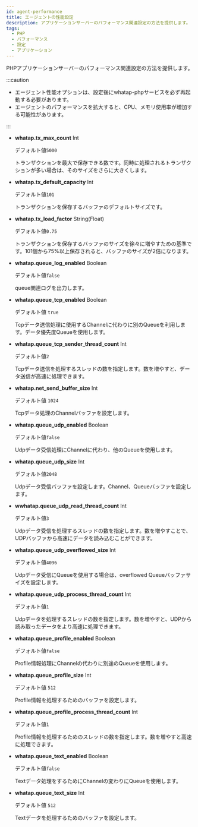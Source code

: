 ```yaml
---
id: agent-performance
title: エージェントの性能設定
description: アプリケーションサーバーのパフォーマンス関連設定の方法を提供します。
tags:
  - PHP
  - パフォーマンス
  - 設定
  - アプリケーション
---
```


PHPアプリケーションサーバーのパフォーマンス関連設定の方法を提供します。

:::caution

-   エージェント性能オプションは、設定後にwhatap-phpサービスを必ず再起動する必要があります。
-   エージェントのパフォーマンスを拡大すると、CPU、メモリ使用率が増加する可能性があります。

:::

-   **whatap.tx_max_count** <span class='type'>Int</span>

    デフォルト値`5000`

    トランザクションを最大で保存できる数です。同時に処理されるトランザクションが多い場合は、そのサイズをさらに大きくします。

-   **whatap.tx_default_capacity** <span class='type'>Int</span>

    デフォルト値`101`

    トランザクションを保存するバッファのデフォルトサイズです。

-   **whatap.tx_load_factor** <span class='type'>String(Float)</span>

    デフォルト値`0.75`

    トランザクションを保存するバッファのサイズを徐々に増やすための基準です。101個から75%以上保存されると、バッファのサイズが2倍になります。

-   **whatap.queue_log_enabled** <span class='type'>Boolean</span>

    デフォルト値`false`

    queue関連ログを出力します。

-   **whatap.queue_tcp_enabled** <span class='type'>Boolean</span>

    デフォルト値 `true`

    Tcpデータ送信処理に使用するChannelに代わりに別のQueueを利用します。データ優先度Queueを使用します。

-   **whatap.queue_tcp_sender_thread_count** <span class='type'>Int</span>

    デフォルト値`2`

    Tcpデータ送信を処理するスレッドの数を指定します。数を増やすと、データ送信が高速に処理できます。

-   **whatap.net_send_buffer_size** <span class='type'>Int</span>

    デフォルト値 `1024`

    Tcpデータ処理のChannelバッファを設定します。

-   **whatap.queue_udp_enabled** <span class='type'>Boolean</span>

    デフォルト値`false`

    Udpデータ受信処理にChannelに代わり、他のQueueを使用します。

-   **whatap.queue_udp_size** <span class='type'>Int</span>

    デフォルト値`2048`

    Udpデータ受信バッファを設定します。Channel、Queueバッファを設定します。

-   **wwhatap.queue_udp_read_thread_count** <span class='type'>Int</span>

    デフォルト値`3`

    Udpデータ受信を処理するスレッドの数を指定します。数を増やすことで、UDPバッファから高速にデータを読み込むことができます。

-   **whatap.queue_udp_overflowed_size** <span class='type'>Int</span>

    デフォルト値`4096`

    Udpデータ受信にQueueを使用する場合は、overflowed Queueバッファサイズを設定します。

-   **whatap.queue_udp_process_thread_count** <span class='type'>Int</span>

    デフォルト値`1`

    Udpデータを処理するスレッドの数を指定します。数を増やすと、UDPから読み取ったデータをより高速に処理できます。

-   **whatap.queue_profile_enabled** <span class='type'>Boolean</span>

    デフォルト値`false`

    Profile情報処理にChannelの代わりに別途のQueueを使用します。

-   **whatap.queue_profile_size** <span class='type'>Int</span>

    デフォルト値 `512`

    Profile情報を処理するためのバッファを設定します。

-   **whatap.queue_profile_process_thread_count** <span class='type'>Int</span>

    デフォルト値`1`

    Profile情報を処理するためのスレッドの数を指定します。数を増やすと高速に処理できます。

-   **whatap.queue_text_enabled** <span class='type'>Boolean</span>

    デフォルト値`false`

    Textデータ処理をするためにChannelの変わりにQueueを使用します。

-   **whatap.queue_text_size** <span class='type'>Int</span>

    デフォルト値 `512`

    Textデータを処理するためのバッファを設定します。
